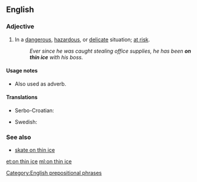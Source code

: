 ==English==

===Adjective===
{{head|en|adjective|head=[[on]] [[thin]] [[ice]]}}

# {{context|idiomatic|lang=en}} In a [[dangerous]], [[hazardous]], or [[delicate]] situation; [[at risk]].
#: ''Ever since he was caught stealing office supplies, he has been '''on thin ice''' with his boss.''

====Usage notes====
* Also used as adverb.

====Translations====
{{trans-top|at risk}}
* Serbo-Croatian: {{t|sh|на танком леду|tr=na tankom ledu|sc=Cyrl}}
{{trans-mid}}
* Swedish: {{t|sv|på tunn is}}
{{trans-bottom}}

===See also===
* [[skate on thin ice]]

[[Category:English prepositional phrases]]

[[et:on thin ice]]
[[ml:on thin ice]]